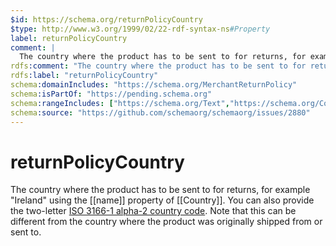 ```yaml
---
$id: https://schema.org/returnPolicyCountry
$type: http://www.w3.org/1999/02/22-rdf-syntax-ns#Property
label: returnPolicyCountry
comment: |
  The country where the product has to be sent to for returns, for example "Ireland" using the [[name]] property of [[Country]]. You can also provide the two-letter [ISO 3166-1 alpha-2 country code](http://en.wikipedia.org/wiki/ISO_3166-1). Note that this can be different from the country where the product was originally shipped from or sent to.
rdfs:comment: "The country where the product has to be sent to for returns, for example \"Ireland\" using the [[name]] property of [[Country]]. You can also provide the two-letter [ISO 3166-1 alpha-2 country code](http://en.wikipedia.org/wiki/ISO_3166-1). Note that this can be different from the country where the product was originally shipped from or sent to."
rdfs:label: "returnPolicyCountry"
schema:domainIncludes: "https://schema.org/MerchantReturnPolicy"
schema:isPartOf: "https://pending.schema.org"
schema:rangeIncludes: ["https://schema.org/Text","https://schema.org/Country"]
schema:source: "https://github.com/schemaorg/schemaorg/issues/2880"
---
```


# returnPolicyCountry

The country where the product has to be sent to for returns, for example "Ireland" using the [[name]] property of [[Country]]. You can also provide the two-letter [ISO 3166-1 alpha-2 country code](http://en.wikipedia.org/wiki/ISO_3166-1). Note that this can be different from the country where the product was originally shipped from or sent to.

